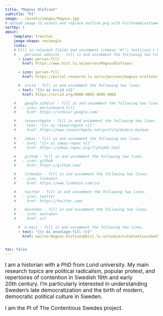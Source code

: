 ```yaml
---
title: "Magnus Olofsson"
subtitle: "PI"
image: ../assets/images/Magnus.jpg
# Upload image to assets and replace outline.png with FirstnameLastname.ending
sortby: 1
about:
    template: trestles
    image-shape: rectangle
    links:
    # Fill in relevant fields and uncomment (remove "#"") text|icon + href rows
    #    personal website - fill in and uncomment the following two lines.
      - icon: person-fill
        href: https://www.hist.lu.se/person/MagnusOlofsson/

      - icon: person-fill
        href: https://portal.research.lu.se/sv/persons/magnus-olofsson

      #  orcid - fill in and uncomment the following two lines.
      - text: "{{< ai orcid >}}"
        href: https://orcid.org/0000-0002-4099-4068

    #    google scholar - fill in and uncomment the following two lines.
    #   - icon: mortarboard-fill
    #     href: https://scholar.google.com/

    #    researchgate - fill in and uncomment the following two lines.
    #   - text: "{{< ai researchgate >}}"
    #     href: https://www.researchgate.net/profile/Anders-Hylmoe

    #    ideas - fill in and uncomment the following two lines.
    #   - text: "{{< ai ideas-repec >}}"
    #     href: https://ideas.repec.org/f/pto345.html

    #    github - fill in and uncomment the following two lines.
    #   - icon: github
    #     href: https://github.com/

    #    linkedin - fill in and uncomment the following two lines.
    #   - icon: linkedin
    #     href: https://www.linkedin.com/in/

    #    twitter - fill in and uncomment the following two lines.
    #   - icon: twitter
    #     href: https://twitter.com/

    #    mastodon - fill in and uncomment the following two lines.
    #   - icon: mastodon
    #     href: url

      #  e-mail - fill in and uncomment the following two lines.
      - text: "{{< bi envelope-fill >}}"
        href: mailto:Magnus.Olofsson@hist.lu.se?subject=ContentiousGatherings


toc: false
---
```



::: { style="font-size: 125%;" }

I am a historian with a PhD from Lund university. My main research topics are
political radicalism, popular protest, and repertoires of contention in
Swedish 19th and early 20th century. I’m particularly interested in
understanding Sweden’s late democratization and the birth of modern,
democratic political culture in Sweden.

I am the PI of The Contentious Swedes project.
 
:::
